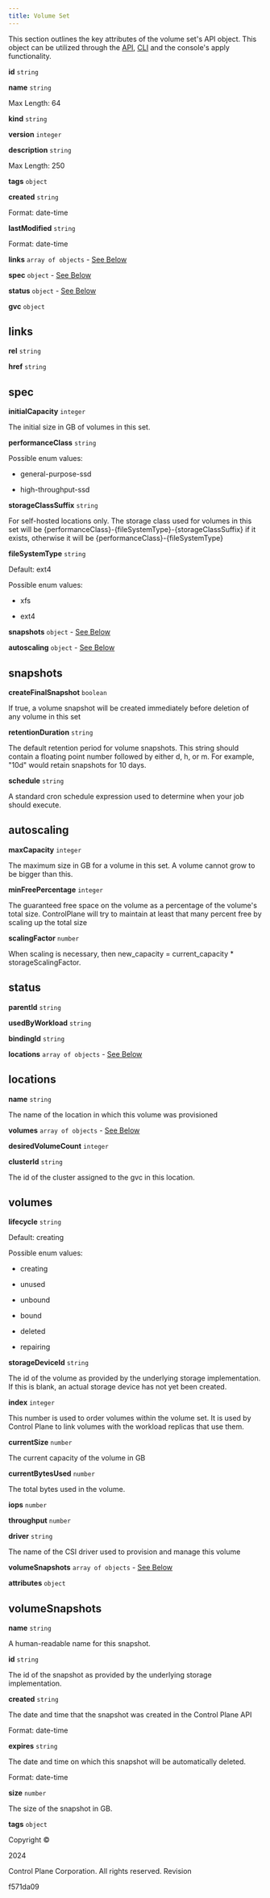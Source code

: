 ```yaml
---
title: Volume Set
---
```


This section outlines the key attributes of the volume set's API object. This object can be utilized through the [API](/api-reference/api), [CLI](/api-reference/cli) and the console's apply functionality.

**id** `string`

**name** `string`

Max Length: 64

**kind** `string`

**version** `integer`

**description** `string`

Max Length: 250

**tags** `object`

**created** `string`

Format: date-time

**lastModified** `string`

Format: date-time

**links** `array of objects` - [See Below](#attribute-links)

**spec** `object` - [See Below](#attribute-spec)

**status** `object` - [See Below](#attribute-status)

**gvc** `object`

links[](/schemas/volume-set#attribute-links)
------------------------------------------------------------------------

**rel** `string`

**href** `string`

spec[](/schemas/volume-set#attribute-spec)
----------------------------------------------------------------------

**initialCapacity** `integer`

The initial size in GB of volumes in this set.

**performanceClass** `string`

Possible enum values:

*   general-purpose-ssd
    
*   high-throughput-ssd
    

**storageClassSuffix** `string`

For self-hosted locations only. The storage class used for volumes in this set will be {performanceClass}-{fileSystemType}-{storageClassSuffix} if it exists, otherwise it will be {performanceClass}-{fileSystemType}

**fileSystemType** `string`

Default: ext4

Possible enum values:

*   xfs
    
*   ext4
    

**snapshots** `object` - [See Below](#attribute-spec-snapshots)

**autoscaling** `object` - [See Below](#attribute-spec-autoscaling)

snapshots[](/schemas/volume-set#attribute-spec-snapshots)
-------------------------------------------------------------------------------------

**createFinalSnapshot** `boolean`

If true, a volume snapshot will be created immediately before deletion of any volume in this set

**retentionDuration** `string`

The default retention period for volume snapshots. This string should contain a floating point number followed by either d, h, or m. For example, "10d" would retain snapshots for 10 days.

**schedule** `string`

A standard cron schedule expression used to determine when your job should execute.

autoscaling[](/schemas/volume-set#attribute-spec-autoscaling)
-----------------------------------------------------------------------------------------

**maxCapacity** `integer`

The maximum size in GB for a volume in this set. A volume cannot grow to be bigger than this.

**minFreePercentage** `integer`

The guaranteed free space on the volume as a percentage of the volume's total size. ControlPlane will try to maintain at least that many percent free by scaling up the total size

**scalingFactor** `number`

When scaling is necessary, then new\_capacity = current\_capacity \* storageScalingFactor.

status[](/schemas/volume-set#attribute-status)
--------------------------------------------------------------------------

**parentId** `string`

**usedByWorkload** `string`

**bindingId** `string`

**locations** `array of objects` - [See Below](#attribute-status-locations)

locations[](/schemas/volume-set#attribute-status-locations)
---------------------------------------------------------------------------------------

**name** `string`

The name of the location in which this volume was provisioned

**volumes** `array of objects` - [See Below](#attribute-status-locations-volumes)

**desiredVolumeCount** `integer`

**clusterId** `string`

The id of the cluster assigned to the gvc in this location.

volumes[](/schemas/volume-set#attribute-status-locations-volumes)
---------------------------------------------------------------------------------------------

**lifecycle** `string`

Default: creating

Possible enum values:

*   creating
    
*   unused
    
*   unbound
    
*   bound
    
*   deleted
    
*   repairing
    

**storageDeviceId** `string`

The id of the volume as provided by the underlying storage implementation. If this is blank, an actual storage device has not yet been created.

**index** `integer`

This number is used to order volumes within the volume set. It is used by Control Plane to link volumes with the workload replicas that use them.

**currentSize** `number`

The current capacity of the volume in GB

**currentBytesUsed** `number`

The total bytes used in the volume.

**iops** `number`

**throughput** `number`

**driver** `string`

The name of the CSI driver used to provision and manage this volume

**volumeSnapshots** `array of objects` - [See Below](#attribute-status-locations-volumes-volumeSnapshots)

**attributes** `object`

volumeSnapshots[](/schemas/volume-set#attribute-status-locations-volumes-volumeSnapshots)
---------------------------------------------------------------------------------------------------------------------

**name** `string`

A human-readable name for this snapshot.

**id** `string`

The id of the snapshot as provided by the underlying storage implementation.

**created** `string`

The date and time that the snapshot was created in the Control Plane API

Format: date-time

**expires** `string`

The date and time on which this snapshot will be automatically deleted.

Format: date-time

**size** `number`

The size of the snapshot in GB.

**tags** `object`

Copyright ©

2024

Control Plane Corporation. All rights reserved. Revision

f571da09